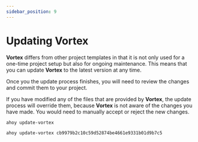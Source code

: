 ```yaml
---
sidebar_position: 9
---
```


# Updating Vortex

**Vortex** differs from other project templates in that it is not only used
for a one-time project setup but also for ongoing maintenance. This means that
you can update **Vortex** to the latest version at any time.

Once you the update process finishes, you will need to review the changes and
commit them to your project.

If you have modified any of the files that are provided by **Vortex**,
the update process will override them, because **Vortex** is not aware of the
changes you have made. You would need to manually accept or reject the new
changes.


```shell title="Update to the latest version"
ahoy update-vortex
```

```shell title="Update to a specific commit"
ahoy update-vortex cb9979b2c10c59d52874be4661e9331b01d9b7c5
```
